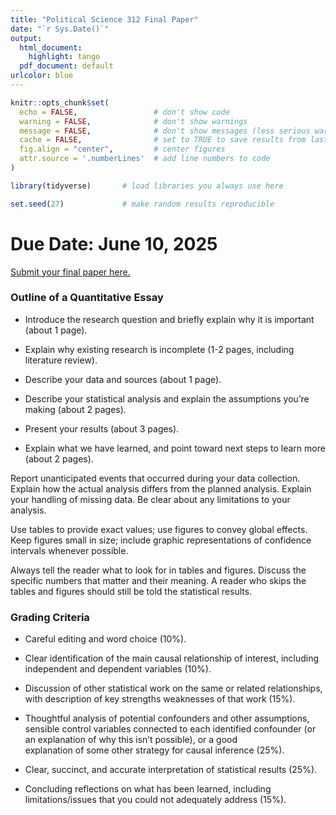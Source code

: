 ```yaml
---
title: "Political Science 312 Final Paper"
date: "`r Sys.Date()`"
output:
  html_document:
    highlight: tango
  pdf_document: default
urlcolor: blue
---
```


```r
knitr::opts_chunk$set(
  echo = FALSE,                 # don't show code
  warning = FALSE,              # don't show warnings
  message = FALSE,              # don't show messages (less serious warnings)
  cache = FALSE,                # set to TRUE to save results from last compilation
  fig.align = "center",         # center figures
  attr.source = '.numberLines'  # add line numbers to code
)

library(tidyverse)       # load libraries you always use here

set.seed(27)             # make random results reproducible
```

# Due Date: June 10, 2025

[Submit your final paper here.](https://canvas.northwestern.edu/courses/230308/assignments/1541817)

### Outline of a Quantitative Essay

-   Introduce the research question and briefly explain why it is
    important (about 1 page).

-   Explain why existing research is incomplete (1-2 pages, including literature review).

-   Describe your data and sources (about 1 page).

-   Describe your statistical analysis and explain the assumptions
    you're making (about 2 pages).

-   Present your results (about 3 pages).

-   Explain what we have learned, and point toward next steps to learn
    more (about 2 pages).

Report unanticipated events that occurred during your data collection.
Explain how the actual analysis differs from the planned analysis.
Explain your handling of missing data. Be clear about any limitations to
your analysis.

Use tables to provide exact values; use figures to convey global
effects. Keep figures small in size; include graphic representations of
confidence intervals whenever possible.

Always tell the reader what to look for in tables and figures. Discuss
the specific numbers that matter and their meaning. A reader who skips
the tables and figures should still be told the statistical results.

### Grading Criteria

-   Careful editing and word choice (10\%).

-   Clear identification of the main causal relationship of interest,
    including independent and dependent variables (10\%).

-   Discussion of other statistical work on the same or related
    relationships, with description of key strengths weaknesses of that
    work (15\%).

-   Thoughtful analysis of potential confounders and other assumptions, sensible control
    variables connected to each identified confounder (or an explanation of why this isn't possible), or a good     
    explanation of some other strategy for causal inference (25\%).

-   Clear, succinct, and accurate interpretation of statistical results (25\%).

-   Concluding reflections on what has been learned, including
    limitations/issues that you could not adequately address (15\%).
